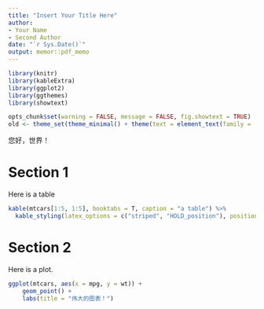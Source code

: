 ```yaml
---
title: "Insert Your Title Here"
author: 
- Your Name
- Second Author
date: "`r Sys.Date()`"
output: memor::pdf_memo
---
```


```r
library(knitr)
library(kableExtra)
library(ggplot2)
library(ggthemes)
library(showtext)

opts_chunk$set(warning = FALSE, message = FALSE, fig.showtext = TRUE)
old <- theme_set(theme_minimal() + theme(text = element_text(family = 'Noto Sans CJK SC')))
```

您好，世界！

# Section 1
Here is a table

```r
kable(mtcars[1:5, 1:5], booktabs = T, caption = "a table") %>%
  kable_styling(latex_options = c("striped", "HOLD_position"), position = "left")
```

\clearpage 

# Section 2
Here is a plot.

```r
ggplot(mtcars, aes(x = mpg, y = wt)) +
    geom_point() + 
    labs(title = "伟大的图表！")
```
